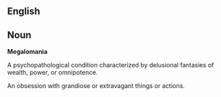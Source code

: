 == English ==

== Noun ==

'''Megalomania'''

A psychopathological condition characterized by delusional fantasies of wealth, power, or omnipotence. 

An obsession with grandiose or extravagant things or actions.